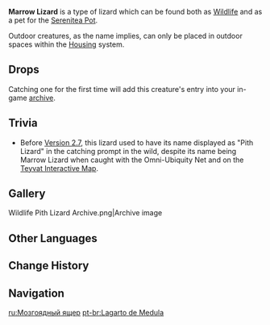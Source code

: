 {{Furnishing Infobox
|id             = 369138
|image          = Wildlife Pith Lizard Icon.png
|category       = Animal
|subcategory    = Outdoor Creature
|rarity         = 3
|adeptal_energy = 100
|load           = 350
|reduced_load   = 350
|description    = A small lizard with horns on its head that can often be found in shadowy bushes.<br />This lizard has blue scales with beautiful patterns that gradually change color and seems to feed off Crystal Marrow.<br />The lizard's tail has special medicinal properties when dried and ground into powder. Some mad alchemists have even found a way to process them into catalysts for explosives.<br />Once separated from the body, the tail will lose its vitality and curl up.
|lbType         = Wildlife
|lbFamily       = Other Wildlife
|lbGroup        = Lizards
|source1        = Omni-Ubiquity Net
}}
{{Description|A small lizard with horns on its head that can often be found in shadowy bushes.<br />This lizard has blue scales with beautiful patterns that gradually change color and seems to feed off [[Crystal Marrow]].<br />The lizard's tail has special medicinal properties when dried and ground into powder. Some mad alchemists have even found a way to process them into catalysts for explosives.<br />Once separated from the body, the tail will lose its vitality and curl up.|[[Archive]] Description}}
'''Marrow Lizard''' is a type of lizard which can be found both as [[Wildlife]] and as a pet for the [[Serenitea Pot]].

Outdoor creatures, as the name implies, can only be placed in outdoor spaces within the [[Housing]] system.

==Drops==
{{Card|Lizard Tail|1}}

Catching one for the first time will add this creature's entry into your in-game [[archive]].

==Trivia==
*Before [[Version 2.7]], this lizard used to have its name displayed as "Pith Lizard" in the catching prompt in the wild, despite its name being Marrow Lizard when caught with the Omni-Ubiquity Net and on the [https://webstatic-sea.mihoyo.com/app/ys-map-sea/index.html Teyvat Interactive Map].

==Gallery==
<gallery hideaddbutton="true" captionalign="center">
Wildlife Pith Lizard Archive.png|Archive image
</gallery>

==Other Languages==
{{Other Languages
|en      = Marrow Lizard
|zhs     = 嗜髓蜥
|zhs_rm  = Shì Suǐ Xī
|zht     = 嗜髓蜥
|zht_rm  = Shì Suǐ Xī
|zh_tl   = Marrow-Fond Lizard
|ja      = 髄喰いトカゲ
|ja_rm   = Zui-kui Tokage
|ja_tl   = Marrow-Eating Lizard
|ko      = 정수에 굶주린 도마뱀
|ko_rm   = Jeongsu-e Gumjurin Domabaem
|ko_tl   = Essence-Hunger Lizard
|es      = Lagarto de médula
|es_tl   = 
|fr      = Lézard à moelle
|fr_tl   = Marrow Lizard
|ru      = Мозгоядный ящер
|ru_tl   = 
|th      = Marrow Lizard
|vi      = Rồng Đất Ăn Tủy
|vi_tl   = 
|de      = Markechse
|de_tl   = Marrow Lizard
|id      = Marrow Lizard
|pt      = Lagarto de Medula
|pt_tl   = 
}}

==Change History==
{{Change History|2.0}}

==Navigation==
{{Wildlife Navbox|state=collapsed}}
{{Furnishing Navbox/Living|animal}}

[[ru:Мозгоядный ящер]]
[[pt-br:Lagarto de Medula]]